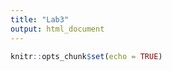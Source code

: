 ```yaml
---
title: "Lab3"
output: html_document
---
```


```r
knitr::opts_chunk$set(echo = TRUE)
```

